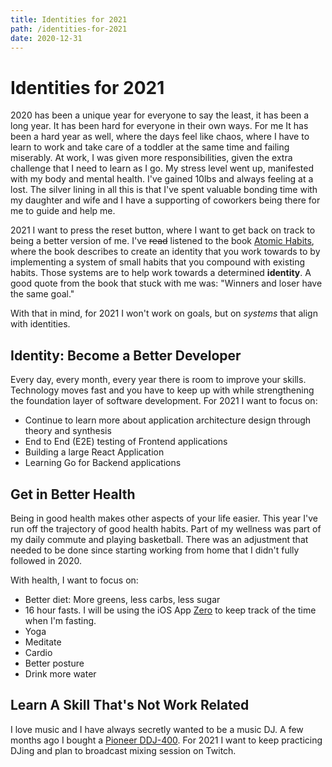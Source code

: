 ```yaml
---
title: Identities for 2021
path: /identities-for-2021
date: 2020-12-31
---
```


# Identities for 2021

2020 has been a unique year for everyone to say the least, it has been a long year. It has been hard for everyone in their own ways. For me It has been a hard year as well, where the days feel like chaos, where I have to learn to work and take care of a toddler at the same time and failing miserably. At work, I was given more responsibilities, given the extra challenge that I need to learn as I go. My stress level went up, manifested with my body and mental health. I've gained 10lbs and always feeling at a lost. The silver lining in all this is that I've spent valuable bonding time with my daughter and wife and I have a supporting of coworkers being there for me to guide and help me.

2021 I want to press the reset button, where I want to get back on track to being a better version of me. I've ~~read~~ listened to the book [Atomic Habits](https://www.amazon.com/Atomic-Habits-Proven-Build-Break/dp/0735211299/ref=as_li_ss_tl?cv_ct_cx=atomic+habits&dchild=1&keywords=atomic+habits&pd_rd_i=0735211299&pd_rd_r=b9db0457-0ec3-475b-8368-308b9015f63f&pd_rd_w=CYFCm&pd_rd_wg=rtkHJ&pf_rd_p=a64002b9-9c26-4361-b8a1-b0f5a4835670&pf_rd_r=RTJCZN081Z7DX2238V4C&psc=1&qid=1609725525&sr=1-1-38d0a374-3318-4625-ad92-b6761a63ecf6&linkCode=ll1&tag=om1204-20&linkId=599c83b6934addaf9cc514b4fec61e8d&language=en_US), where the book describes to create an identity that you work towards to by implementing a system of small habits that you compound with existing habits. Those systems are to help work towards a determined **identity**. A good quote from the book that stuck with me was: "Winners and loser have the same goal." 

With that in mind, for 2021 I won't work on goals, but on _systems_ that align with identities.

## Identity: Become a Better Developer
Every day, every month, every year there is room to improve your skills. Technology moves fast and you have to keep up with while strengthening the foundation layer of software development. For 2021 I want to focus on:

* Continue to learn more about application architecture design through theory and synthesis
* End to End (E2E) testing of Frontend applications
* Building a large React Application
* Learning Go for Backend applications

## Get in Better Health
Being in good health makes other aspects of your life easier. This year I've run off the trajectory of good health habits. Part of my wellness was part of my daily commute and playing basketball. There was an adjustment that needed to be done since starting working from home that I didn't fully followed in 2020. 

With health, I want to focus on:
* Better diet: More greens, less carbs, less sugar
* 16 hour fasts. I will be using the iOS App [Zero](https://apps.apple.com/us/app/zero-simple-fasting-tracker/id1168348542) to keep track of the time when I'm fasting. 
* Yoga
* Meditate
* Cardio
* Better posture
* Drink more water

## Learn A Skill That's Not Work Related
I love music and I have always secretly wanted to be a music DJ. A few months ago I bought a [Pioneer DDJ-400](https://www.amazon.com/Pioneer-DJ-Controller-DDJ-400-N-Gold/dp/B08DDFSKL5/ref=as_li_ss_tl?dchild=1&keywords=pioneer+ddj-400&qid=1609725603&s=books&sr=1-2&linkCode=ll1&tag=om1204-20&linkId=d1161ba14aa73e93b225b57ffab75996&language=en_US). For 2021 I want to keep practicing DJing and plan to broadcast mixing session on Twitch.

